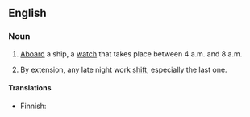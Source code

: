 ==English==

===Noun===
{{en-noun|dogwatches}}

# {{nautical}} [[aboard|Aboard]] a ship, a [[watch]] that takes place between 4 a.m. and 8 a.m.
# By extension, any late night work [[shift]], especially the last one.

====Translations====
{{top}}
*Finnish: {{t|fi|koiravahti}}
{{bottom}}